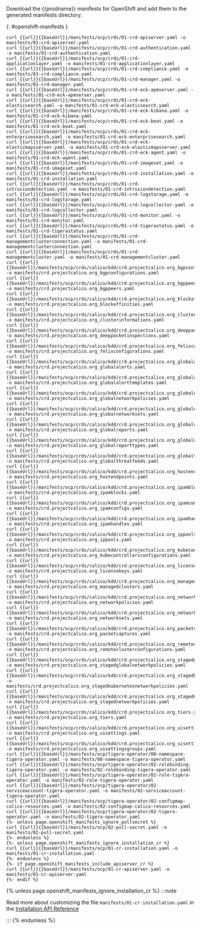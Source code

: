 Download the {{prodname}} manifests for OpenShift and add them to the generated manifests directory:

[comment]: # 'openshift-manifests div id below is used by release-scripts/generate-ocp-manifests.py to generate ocp archive'

{: #openshift-manifests }

```bash-plain-text
curl {{url}}{{baseUrl}}/manifests/ocp/crds/01-crd-apiserver.yaml -o manifests/01-crd-apiserver.yaml
curl {{url}}{{baseUrl}}/manifests/ocp/crds/01-crd-authentication.yaml -o manifests/01-crd-authentication.yaml
curl {{url}}{{baseUrl}}/manifests/ocp/crds/01-crd-applicationlayer.yaml -o manifests/01-crd-applicationlayer.yaml
curl {{url}}{{baseUrl}}/manifests/ocp/crds/01-crd-compliance.yaml -o manifests/01-crd-compliance.yaml
curl {{url}}{{baseUrl}}/manifests/ocp/crds/01-crd-manager.yaml -o manifests/01-crd-manager.yaml
curl {{url}}{{baseUrl}}/manifests/ocp/crds/01-crd-eck-apmserver.yaml -o manifests/01-crd-eck-apmserver.yaml
curl {{url}}{{baseUrl}}/manifests/ocp/crds/01-crd-eck-elasticsearch.yaml -o manifests/01-crd-eck-elasticsearch.yaml
curl {{url}}{{baseUrl}}/manifests/ocp/crds/01-crd-eck-kibana.yaml -o manifests/01-crd-eck-kibana.yaml
curl {{url}}{{baseUrl}}/manifests/ocp/crds/01-crd-eck-beat.yaml -o manifests/01-crd-eck-beat.yaml
curl {{url}}{{baseUrl}}/manifests/ocp/crds/01-crd-eck-enterprisesearch.yaml -o manifests/01-crd-eck-enterprisesearch.yaml
curl {{url}}{{baseUrl}}/manifests/ocp/crds/01-crd-eck-elasticmapsserver.yaml -o manifests/01-crd-eck-elasticmapsserver.yaml
curl {{url}}{{baseUrl}}/manifests/ocp/crds/01-crd-eck-agent.yaml -o manifests/01-crd-eck-agent.yaml
curl {{url}}{{baseUrl}}/manifests/ocp/crds/01-crd-imageset.yaml -o manifests/01-crd-imageset.yaml
curl {{url}}{{baseUrl}}/manifests/ocp/crds/01-crd-installation.yaml -o manifests/01-crd-installation.yaml
curl {{url}}{{baseUrl}}/manifests/ocp/crds/01-crd-intrusiondetection.yaml -o manifests/01-crd-intrusiondetection.yaml
curl {{url}}{{baseUrl}}/manifests/ocp/crds/01-crd-logstorage.yaml -o manifests/01-crd-logstorage.yaml
curl {{url}}{{baseUrl}}/manifests/ocp/crds/01-crd-logcollector.yaml -o manifests/01-crd-logcollector.yaml
curl {{url}}{{baseUrl}}/manifests/ocp/crds/01-crd-monitor.yaml -o manifests/01-crd-monitor.yaml
curl {{url}}{{baseUrl}}/manifests/ocp/crds/01-crd-tigerastatus.yaml -o manifests/01-crd-tigerastatus.yaml
curl {{url}}{{baseUrl}}/manifests/ocp/crds/01-crd-managementclusterconnection.yaml -o manifests/01-crd-managementclusterconnection.yaml
curl {{url}}{{baseUrl}}/manifests/ocp/crds/01-crd-managementcluster.yaml -o manifests/01-crd-managementcluster.yaml
curl {{url}}{{baseUrl}}/manifests/ocp/crds/calico/kdd/crd.projectcalico.org_bgpconfigurations.yaml -o manifests/crd.projectcalico.org_bgpconfigurations.yaml
curl {{url}}{{baseUrl}}/manifests/ocp/crds/calico/kdd/crd.projectcalico.org_bgppeers.yaml -o manifests/crd.projectcalico.org_bgppeers.yaml
curl {{url}}{{baseUrl}}/manifests/ocp/crds/calico/kdd/crd.projectcalico.org_blockaffinities.yaml -o manifests/crd.projectcalico.org_blockaffinities.yaml
curl {{url}}{{baseUrl}}/manifests/ocp/crds/calico/kdd/crd.projectcalico.org_clusterinformations.yaml -o manifests/crd.projectcalico.org_clusterinformations.yaml
curl {{url}}{{baseUrl}}/manifests/ocp/crds/calico/kdd/crd.projectcalico.org_deeppacketinspections.yaml -o manifests/crd.projectcalico.org_deeppacketinspections.yaml
curl {{url}}{{baseUrl}}/manifests/ocp/crds/calico/kdd/crd.projectcalico.org_felixconfigurations.yaml -o manifests/crd.projectcalico.org_felixconfigurations.yaml
curl {{url}}{{baseUrl}}/manifests/ocp/crds/calico/kdd/crd.projectcalico.org_globalalerts.yaml -o manifests/crd.projectcalico.org_globalalerts.yaml
curl {{url}}{{baseUrl}}/manifests/ocp/crds/calico/kdd/crd.projectcalico.org_globalalerttemplates.yaml -o manifests/crd.projectcalico.org_globalalerttemplates.yaml
curl {{url}}{{baseUrl}}/manifests/ocp/crds/calico/kdd/crd.projectcalico.org_globalnetworkpolicies.yaml -o manifests/crd.projectcalico.org_globalnetworkpolicies.yaml
curl {{url}}{{baseUrl}}/manifests/ocp/crds/calico/kdd/crd.projectcalico.org_globalnetworksets.yaml -o manifests/crd.projectcalico.org_globalnetworksets.yaml
curl {{url}}{{baseUrl}}/manifests/ocp/crds/calico/kdd/crd.projectcalico.org_globalreports.yaml -o manifests/crd.projectcalico.org_globalreports.yaml
curl {{url}}{{baseUrl}}/manifests/ocp/crds/calico/kdd/crd.projectcalico.org_globalreporttypes.yaml -o manifests/crd.projectcalico.org_globalreporttypes.yaml
curl {{url}}{{baseUrl}}/manifests/ocp/crds/calico/kdd/crd.projectcalico.org_globalthreatfeeds.yaml -o manifests/crd.projectcalico.org_globalthreatfeeds.yaml
curl {{url}}{{baseUrl}}/manifests/ocp/crds/calico/kdd/crd.projectcalico.org_hostendpoints.yaml -o manifests/crd.projectcalico.org_hostendpoints.yaml
curl {{url}}{{baseUrl}}/manifests/ocp/crds/calico/kdd/crd.projectcalico.org_ipamblocks.yaml -o manifests/crd.projectcalico.org_ipamblocks.yaml
curl {{url}}{{baseUrl}}/manifests/ocp/crds/calico/kdd/crd.projectcalico.org_ipamconfigs.yaml -o manifests/crd.projectcalico.org_ipamconfigs.yaml
curl {{url}}{{baseUrl}}/manifests/ocp/crds/calico/kdd/crd.projectcalico.org_ipamhandles.yaml -o manifests/crd.projectcalico.org_ipamhandles.yaml
curl {{url}}{{baseUrl}}/manifests/ocp/crds/calico/kdd/crd.projectcalico.org_ippools.yaml -o manifests/crd.projectcalico.org_ippools.yaml
curl {{url}}{{baseUrl}}/manifests/ocp/crds/calico/kdd/crd.projectcalico.org_kubecontrollersconfigurations.yaml -o manifests/crd.projectcalico.org_kubecontrollersconfigurations.yaml
curl {{url}}{{baseUrl}}/manifests/ocp/crds/calico/kdd/crd.projectcalico.org_licensekeys.yaml -o manifests/crd.projectcalico.org_licensekeys.yaml
curl {{url}}{{baseUrl}}/manifests/ocp/crds/calico/kdd/crd.projectcalico.org_managedclusters.yaml -o manifests/crd.projectcalico.org_managedclusters.yaml
curl {{url}}{{baseUrl}}/manifests/ocp/crds/calico/kdd/crd.projectcalico.org_networkpolicies.yaml -o manifests/crd.projectcalico.org_networkpolicies.yaml
curl {{url}}{{baseUrl}}/manifests/ocp/crds/calico/kdd/crd.projectcalico.org_networksets.yaml -o manifests/crd.projectcalico.org_networksets.yaml
curl {{url}}{{baseUrl}}/manifests/ocp/crds/calico/kdd/crd.projectcalico.org_packetcaptures.yaml -o manifests/crd.projectcalico.org_packetcaptures.yaml
curl {{url}}{{baseUrl}}/manifests/ocp/crds/calico/kdd/crd.projectcalico.org_remoteclusterconfigurations.yaml -o manifests/crd.projectcalico.org_remoteclusterconfigurations.yaml
curl {{url}}{{baseUrl}}/manifests/ocp/crds/calico/kdd/crd.projectcalico.org_stagedglobalnetworkpolicies.yaml -o manifests/crd.projectcalico.org_stagedglobalnetworkpolicies.yaml
curl {{url}}{{baseUrl}}/manifests/ocp/crds/calico/kdd/crd.projectcalico.org_stagedkubernetesnetworkpolicies.yaml -o manifests/crd.projectcalico.org_stagedkubernetesnetworkpolicies.yaml
curl {{url}}{{baseUrl}}/manifests/ocp/crds/calico/kdd/crd.projectcalico.org_stagednetworkpolicies.yaml -o manifests/crd.projectcalico.org_stagednetworkpolicies.yaml
curl {{url}}{{baseUrl}}/manifests/ocp/crds/calico/kdd/crd.projectcalico.org_tiers.yaml -o manifests/crd.projectcalico.org_tiers.yaml
curl {{url}}{{baseUrl}}/manifests/ocp/crds/calico/kdd/crd.projectcalico.org_uisettings.yaml -o manifests/crd.projectcalico.org_uisettings.yaml
curl {{url}}{{baseUrl}}/manifests/ocp/crds/calico/kdd/crd.projectcalico.org_uisettingsgroups.yaml -o manifests/crd.projectcalico.org_uisettingsgroups.yaml
curl {{url}}{{baseUrl}}/manifests/ocp/tigera-operator/00-namespace-tigera-operator.yaml -o manifests/00-namespace-tigera-operator.yaml
curl {{url}}{{baseUrl}}/manifests/ocp/tigera-operator/02-rolebinding-tigera-operator.yaml -o manifests/02-rolebinding-tigera-operator.yaml
curl {{url}}{{baseUrl}}/manifests/ocp/tigera-operator/02-role-tigera-operator.yaml -o manifests/02-role-tigera-operator.yaml
curl {{url}}{{baseUrl}}/manifests/ocp/tigera-operator/02-serviceaccount-tigera-operator.yaml -o manifests/02-serviceaccount-tigera-operator.yaml
curl {{url}}{{baseUrl}}/manifests/ocp/tigera-operator/02-configmap-calico-resources.yaml -o manifests/02-configmap-calico-resources.yaml
curl {{url}}{{baseUrl}}/manifests/ocp/tigera-operator/02-tigera-operator.yaml -o manifests/02-tigera-operator.yaml
{%- unless page.openshift_manifests_ignore_pullsecret %}
curl {{url}}{{baseUrl}}/manifests/ocp/02-pull-secret.yaml -o manifests/02-pull-secret.yaml
{%- endunless %}
{%- unless page.openshift_manifests_ignore_installation_cr %}
curl {{url}}{{baseUrl}}/manifests/ocp/01-cr-installation.yaml -o manifests/01-cr-installation.yaml
{%- endunless %}
{%- if page.openshift_manifests_include_apiserver_cr %}
curl {{url}}{{baseUrl}}/manifests/ocp/01-cr-apiserver.yaml -o manifests/01-cr-apiserver.yaml
{%- endif %}
```

{% unless page.openshift_manifests_ignore_installation_cr %}
:::note

Read more about customizing the file `manifests/01-cr-installation.yaml` in the [Installation API Reference](../../reference/installation/api.mdx#operator.tigera.io/v1.Installation)

:::
{% endunless %}
